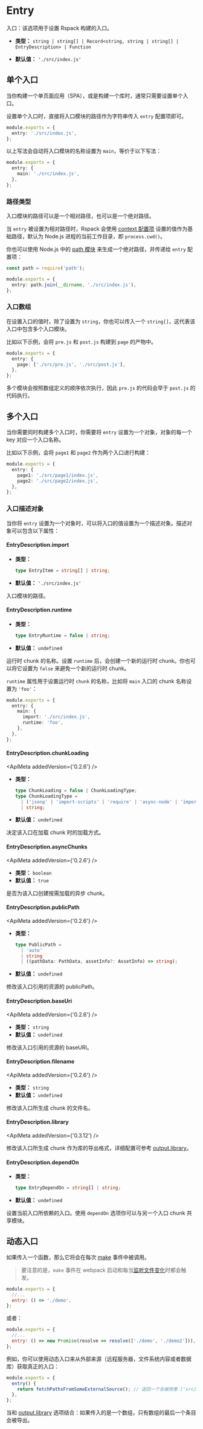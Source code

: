 
<WebpackLicense from="https://webpack.docschina.org/configuration/entry-context/#entry" />

# Entry

入口：该选项用于设置 Rspack 构建的入口。

- **类型：** `string | string[] | Record<string, string | string[] | EntryDescription> | Function`

- **默认值：** `'./src/index.js'`

## 单个入口

当你构建一个单页面应用（SPA），或是构建一个库时，通常只需要设置单个入口。

设置单个入口时，直接将入口模块的路径作为字符串传入 `entry` 配置项即可。

```ts title="rspack.config.js"
module.exports = {
  entry: './src/index.js',
};
```

以上写法会自动将入口模块的名称设置为 `main`，等价于以下写法：

```ts title="rspack.config.js"
module.exports = {
  entry: {
    main: './src/index.js',
  },
};
```

### 路径类型

入口模块的路径可以是一个相对路径，也可以是一个绝对路径。

当 `entry` 被设置为相对路径时，Rspack 会使用 [context 配置项](/config/context.html) 设置的值作为基础路径，默认为 Node.js 进程的当前工作目录，即 `process.cwd()`。

你也可以使用 Node.js 中的 [path 模块](https://nodejs.org/api/path.html) 来生成一个绝对路径，并传递给 `entry` 配置项：

```ts title="rspack.config.js"
const path = require('path');

module.exports = {
  entry: path.join(__dirname, './src/index.js'),
};
```

### 入口数组

在设置入口的值时，除了设置为 `string`，你也可以传入一个 `string[]`，这代表该入口中包含多个入口模块。

比如以下示例，会将 `pre.js` 和 `post.js` 构建到 `page` 的产物中。

```ts title="rspack.config.js"
module.exports = {
  entry: {
    page: ['./src/pre.js', './src/post.js'],
  },
};
```

多个模块会按照数组定义的顺序依次执行，因此 `pre.js` 的代码会早于 `post.js` 的代码执行。

## 多个入口

当你需要同时构建多个入口时，你需要将 `entry` 设置为一个对象，对象的每一个 key 对应一个入口名称。

比如以下示例，会将 `page1` 和 `page2` 作为两个入口进行构建：

```ts title="rspack.config.js"
module.exports = {
  entry: {
    page1: './src/page1/index.js',
    page2: './src/page2/index.js',
  },
};
```

### 入口描述对象

当你将 `entry` 设置为一个对象时，可以将入口的值设置为一个描述对象。描述对象可以包含以下属性：

#### EntryDescription.import

- **类型：**

  ```ts
  type EntryItem = string[] | string;
  ```

- **默认值：** `'./src/index.js'`

入口模块的路径。

#### EntryDescription.runtime

- **类型：**

  ```ts
  type EntryRuntime = false | string;
  ```

- **默认值：** `undefined`

运行时 chunk 的名称。设置 `runtime` 后，会创建一个新的运行时 chunk。你也可以将它设置为 `false` 来避免一个新的运行时 chunk。

`runtime` 属性用于设置运行时 `chunk` 的名称，比如将 `main` 入口的 chunk 名称设置为 `'foo'`：

```ts title="rspack.config.js"
module.exports = {
  entry: {
    main: {
      import: './src/index.js',
      runtime: 'foo',
    },
  },
};
```

#### EntryDescription.chunkLoading

<ApiMeta addedVersion={'0.2.6'} />

- **类型：**

  ```ts
  type ChunkLoading = false | ChunkLoadingType;
  type ChunkLoadingType =
    | ('jsonp' | 'import-scripts' | 'require' | 'async-node' | 'import')
    | string;
  ```

- **默认值：** `undefined`

决定该入口在加载 chunk 时的加载方式。

#### EntryDescription.asyncChunks

<ApiMeta addedVersion={'0.2.6'} />

- **类型：** `boolean`
- **默认值：** `true`

是否为该入口创建按需加载的异步 chunk。

#### EntryDescription.publicPath

<ApiMeta addedVersion={'0.2.6'} />

- **类型：**

  ```ts
  type PublicPath =
    | 'auto'
    | string
    | ((pathData: PathData, assetInfo?: AssetInfo) => string);
  ```

- **默认值：** `undefined`

修改该入口引用的资源的 publicPath。

#### EntryDescription.baseUri

<ApiMeta addedVersion={'0.2.6'} />

- **类型：** `string`
- **默认值：** `undefined`

修改该入口引用的资源的 baseURI。

#### EntryDescription.filename

<ApiMeta addedVersion={'0.2.6'} />

- **类型：** `string`
- **默认值：** `undefined`

修改该入口所生成 chunk 的文件名。

#### EntryDescription.library

<ApiMeta addedVersion={'0.3.12'} />

修改该入口所生成 chunk 作为库的导出格式，详细配置可参考 [output.library](/config/output#outputlibrary)。

#### EntryDescription.dependOn

- **类型：**

  ```ts
  type EntryDependOn = string[] | string;
  ```

- **默认值：** `undefined`

设置当前入口所依赖的入口。使用 `dependOn` 选项你可以与另一个入口 chunk 共享模块。

## 动态入口

如果传入一个函数，那么它将会在每次 [make](/api/plugin-api/compiler-hooks#make) 事件中被调用。

> 要注意的是，`make` 事件在 webpack 启动和每当[监听文件变化](/config/watch)时都会触发。

```js title=rspack.config.js
module.exports = {
  //...
  entry: () => './demo',
};
```

或者：

```js title=rspack.config.js
module.exports = {
  //...
  entry: () => new Promise(resolve => resolve(['./demo', './demo2'])),
};
```

例如，你可以使用动态入口来从外部来源（远程服务器，文件系统内容或者数据库）获取真正的入口：

```js title=rspack.config.js
module.exports = {
  entry() {
    return fetchPathsFromSomeExternalSource(); // 返回一个会被用像 ['src/main-layout.js', 'src/admin-layout.js'] 的东西 resolve 的 promise
  },
};
```

当和 [output.library](/config/output#outputlibrary) 选项结合：如果传入的是一个数组，只有数组的最后一个条目会被导出。
